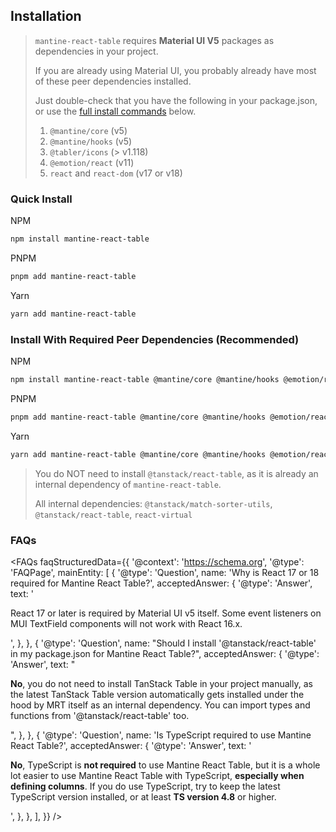 
<Head>
  <title>Installation - Mantine React Table Docs</title>
  <meta name="description" content="How to install Mantine React Table" />
</Head>

## Installation

> `mantine-react-table` requires **Material UI V5** packages as dependencies in your project.
>
> If you are already using Material UI, you probably already have most of these peer dependencies installed.
>
> Just double-check that you have the following in your package.json, or use the [full install commands](<#install-with-required-peer-dependencies-(recommended)>) below.
>
> 1.  `@mantine/core` (v5)
> 2.  `@mantine/hooks` (v5)
> 3.  `@tabler/icons` (> v1.118)
> 4.  `@emotion/react` (v11)
> 5.  `react` and `react-dom` (v17 or v18)

### Quick Install

NPM

```bash
npm install mantine-react-table
```

PNPM

```bash
pnpm add mantine-react-table
```

Yarn

```bash
yarn add mantine-react-table
```

### Install With Required Peer Dependencies (Recommended)

NPM

```bash
npm install mantine-react-table @mantine/core @mantine/hooks @emotion/react @tabler/icons
```

PNPM

```bash
pnpm add mantine-react-table @mantine/core @mantine/hooks @emotion/react @tabler/icons
```

Yarn

```bash
yarn add mantine-react-table @mantine/core @mantine/hooks @emotion/react @tabler/icons
```

> You do NOT need to install `@tanstack/react-table`, as it is already an internal dependency of `mantine-react-table`.
>
> All internal dependencies: `@tanstack/match-sorter-utils`, `@tanstack/react-table`, `react-virtual`

### FAQs

<FAQs
  faqStructuredData={{
    '@context': 'https://schema.org',
    '@type': 'FAQPage',
    mainEntity: [
      {
        '@type': 'Question',
        name: 'Why is React 17 or 18 required for Mantine React Table?',
        acceptedAnswer: {
          '@type': 'Answer',
          text: '<p>React 17 or later is required by Material UI v5 itself. Some event listeners on MUI TextField components will not work with React 16.x.</p>',
        },
      },
      {
        '@type': 'Question',
        name: "Should I install '@tanstack/react-table' in my package.json for Mantine React Table?",
        acceptedAnswer: {
          '@type': 'Answer',
          text: "<p><b>No</b>, you do not need to install TanStack Table in your project manually, as the latest TanStack Table version automatically gets installed under the hood by MRT itself as an internal dependency. You can import types and functions from '@tanstack/react-table' too.</p>",
        },
      },
      {
        '@type': 'Question',
        name: 'Is TypeScript required to use Mantine React Table?',
        acceptedAnswer: {
          '@type': 'Answer',
          text: '<p><b>No</b>, TypeScript is <b>not required</b> to use Mantine React Table, but it is a whole lot easier to use Mantine React Table with TypeScript, <b>especially when defining columns</b>. If you do use TypeScript, try to keep the latest TypeScript version installed, or at least <b>TS version 4.8</b> or higher.</p>',
        },
      },
    ],
  }}
/>
